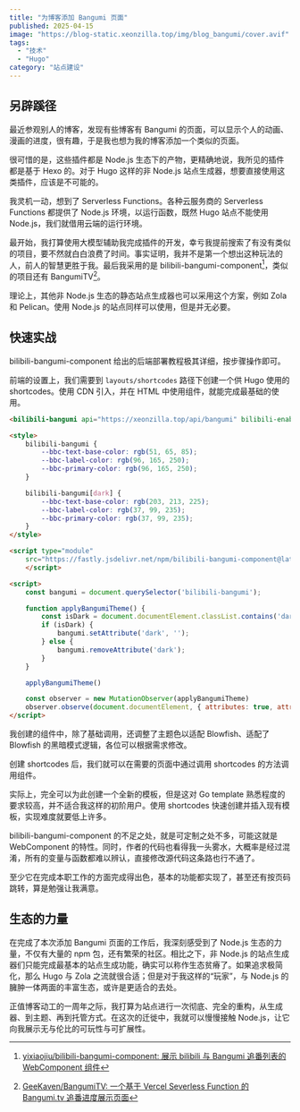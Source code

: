 ```yaml
---
title: "为博客添加 Bangumi 页面"
published: 2025-04-15
image: "https://blog-static.xeonzilla.top/img/blog_bangumi/cover.avif"
tags:
  - "技术"
  - "Hugo"
category: "站点建设"
---
```


## 另辟蹊径

最近参观别人的博客，发现有些博客有 Bangumi 的页面，可以显示个人的动画、漫画的进度，很有趣，于是我也想为我的博客添加一个类似的页面。

很可惜的是，这些插件都是 Node.js 生态下的产物，更精确地说，我所见的插件都是基于 Hexo 的。对于 Hugo 这样的非 Node.js 站点生成器，想要直接使用这类插件，应该是不可能的。

我灵机一动，想到了 Serverless Functions。各种云服务商的 Serverless Functions 都提供了 Node.js 环境，以运行函数，既然 Hugo 站点不能使用 Node.js，我们就借用云端的运行环境。

最开始，我打算使用大模型辅助我完成插件的开发，幸亏我提前搜索了有没有类似的项目，要不然就白白浪费了时间。事实证明，我并不是第一个想出这种玩法的人，前人的智慧更胜于我。最后我采用的是 bilibili-bangumi-component[^1]，类似的项目还有 BangumiTV[^2]。

理论上，其他非 Node.js 生态的静态站点生成器也可以采用这个方案，例如 Zola 和 Pelican。使用 Node.js 的站点同样可以使用，但是并无必要。

## 快速实战

bilibili-bangumi-component 给出的后端部署教程极其详细，按步骤操作即可。

前端的设置上，我们需要到 `layouts/shortcodes` 路径下创建一个供 Hugo 使用的 shortcodes。使用 CDN 引入，并在 HTML 中使用组件，就能完成最基础的使用。

```html title="layouts/shortcodes/bangumi.html"
<bilibili-bangumi api="https://xeonzilla.top/api/bangumi" bilibili-enabled="false"></bilibili-bangumi>

<style>
    bilibili-bangumi {
        --bbc-text-base-color: rgb(51, 65, 85);
        --bbc-label-color: rgb(96, 165, 250);
        --bbc-primary-color: rgb(96, 165, 250);
    }

    bilibili-bangumi[dark] {
        --bbc-text-base-color: rgb(203, 213, 225);
        --bbc-label-color: rgb(37, 99, 235);
        --bbc-primary-color: rgb(37, 99, 235);
    }
</style>

<script type="module"
    src="https://fastly.jsdelivr.net/npm/bilibili-bangumi-component@latest/dist/bilibili-bangumi-component/bilibili-bangumi-component.esm.js">
    </script>

<script>
    const bangumi = document.querySelector('bilibili-bangumi');

    function applyBangumiTheme() {
        const isDark = document.documentElement.classList.contains('dark')
        if (isDark) {
            bangumi.setAttribute('dark', '');
        } else {
            bangumi.removeAttribute('dark');
        }
    }

    applyBangumiTheme()

    const observer = new MutationObserver(applyBangumiTheme)
    observer.observe(document.documentElement, { attributes: true, attributeFilter: ['class'] })
</script>
```

我创建的组件中，除了基础调用，还调整了主题色以适配 Blowfish、适配了 Blowfish 的黑暗模式逻辑，各位可以根据需求修改。

创建 shortcodes 后，我们就可以在需要的页面中通过调用 shortcodes 的方法调用组件。

实际上，完全可以为此创建一个全新的模板，但是这对 Go template 熟悉程度的要求较高，并不适合我这样的初阶用户。使用 shortcodes 快速创建并插入现有模板，实现难度就要低上许多。

bilibili-bangumi-component 的不足之处，就是可定制之处不多，可能这就是 WebComponent 的特性。同时，作者的代码也看得我一头雾水，大概率是经过混淆，所有的变量与函数都难以辨认，直接修改源代码这条路也行不通了。

至少它在完成本职工作的方面完成得出色，基本的功能都实现了，甚至还有按页码跳转，算是勉强让我满意。

## 生态的力量

在完成了本次添加 Bangumi 页面的工作后，我深刻感受到了 Node.js 生态的力量，不仅有大量的 npm 包，还有繁荣的社区。相比之下，非 Node.js 的站点生成器们只能完成最基本的站点生成功能，确实可以称作生态贫瘠了。如果追求极简化，那么 Hugo 与 Zola 之流就很合适；但是对于我这样的“玩家”，与 Node.js 的臃肿一体两面的丰富生态，或许是更适合的去处。

正值博客动工的一周年之际，我打算为站点进行一次彻底、完全的重构，从生成器、到主题、再到托管方式。在这次的迁徙中，我就可以慢慢接触 Node.js，让它向我展示无与伦比的可玩性与可扩展性。

[^1]:[yixiaojiu/bilibili-bangumi-component: 展示 bilibili 与 Bangumi 追番列表的 WebComponent 组件](https://github.com/yixiaojiu/bilibili-bangumi-component)
[^2]:[GeeKaven/BangumiTV: 一个基于 Vercel Severless Function 的 Bangumi.tv 追番进度展示页面](https://github.com/GeeKaven/BangumiTV)

